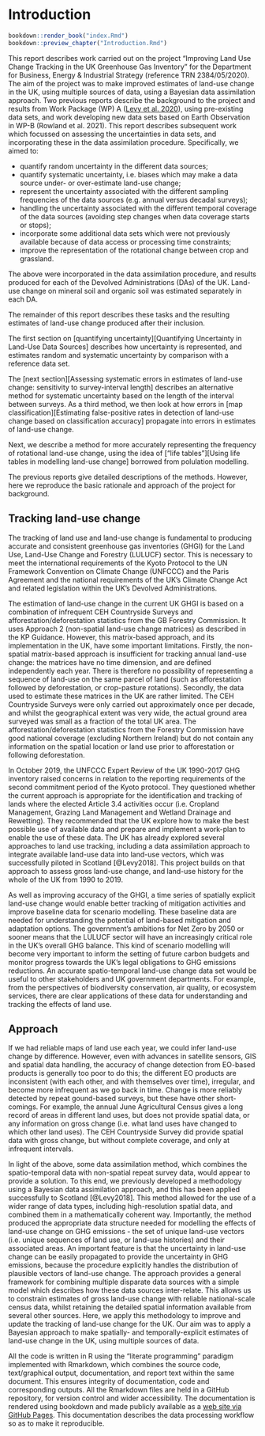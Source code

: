# Introduction
<!--- { rendering -->
```r
bookdown::render_book("index.Rmd")
bookdown::preview_chapter("Introduction.Rmd")
```
<!--- } -->


This report describes work carried out on the project 
 "Improving Land Use Change Tracking in the UK Greenhouse Gas Inventory" for the Department for Business, Energy & Industrial Strategy (reference TRN 2384/05/2020). The aim of the project was to make improved estimates of land-use change in the UK, using multiple sources of data, using a Bayesian data assimilation approach.  Two previous reports describe the background to the project and results from Work Package (WP) A ([Levy et al. 2020](https://nerc-ceh.github.io/luc_track/)), using pre-existing data sets, and work developing new data sets based on Earth Observation in WP-B (Rowland et al. 2021).
This report describes subsequent work which focussed on assessing the uncertainties in data sets, and incorporating these in the data assimilation procedure.
Specifically, we aimed to:

* quantify random uncertainty in the different data sources;
* quantify systematic uncertainty, i.e. biases which may make a data source under- or over-estimate land-use change;
* represent the uncertainty associated with the different sampling frequencies of the data sources (e.g. annual versus decadal surveys);
* handling the uncertainty associated with the different temporal coverage of the data sources (avoiding step changes when data coverage starts or stops);
* incorporate some additional data sets which were not previously available because of data access or processing time constraints;
* improve the representation of the rotational change between crop and grassland.

The above were incorporated in the data assimilation procedure, and results produced for each of the Devolved Administrations (DAs) of the UK.  Land-use change on mineral soil and organic soil was estimated separately in each DA.

The remainder of this report describes these tasks and the resulting estimates of land-use change produced after their inclusion.  

The first section on [quantifying uncertainty][Quantifying Uncertainty in Land-Use Data Sources] describes how uncertainty is represented, and estimates random and systematic uncertainty by comparison with a reference data set.

The [next section][Assessing systematic errors in estimates of land-use change: sensitivity to survey-interval length] describes an alternative method for systematic uncertainty based on the length of the interval between surveys.
As a third method, we then look at how errors in [map classification][Estimating false-positive rates in detection of land-use change based on classification accuracy] propagate into errors in estimates of land-use change.

Next, we describe a method for more accurately representing the frequency of rotational land-use change, using the idea of ["life tables"][Using life tables in modelling land-use change] borrowed from polulation modelling.

The previous reports give detailed descriptions of the methods.  However, here we reproduce the basic rationale and approach of the project for background.

## Tracking land-use change
The tracking of land use and land-use change is fundamental to producing accurate and consistent greenhouse gas inventories (GHGI) for the Land Use, Land-Use Change and Forestry (LULUCF) sector. This is necessary to meet the international requirements of the Kyoto Protocol to the UN Framework Convention on Climate Change (UNFCCC) and the Paris Agreement and the national requirements of the UK’s Climate Change Act and related legislation within the UK’s Devolved Administrations.

The estimation of land-use change in the current UK GHGI is based on a combination of infrequent CEH Countryside Surveys and afforestation/deforestation statistics from the GB Forestry Commission. It uses Approach 2 (non-spatial land-use change matrices) as described in the KP Guidance. However, this matrix-based approach, and its implementation in the UK, have some important limitations. Firstly, the non-spatial matrix-based approach is insufficient for tracking annual land-use change: the matrices have no time dimension, and are defined independently each year. There is therefore no possibility of representing a sequence of land-use on the same parcel of land (such as afforestation followed by deforestation, or crop-pasture rotations). Secondly, the data used to estimate these matrices in the UK are rather limited. The CEH Countryside Surveys were only carried out approximately once per decade, and whilst the geographical extent was very wide, the actual ground area surveyed was small as a fraction of the total UK area. The afforestation/deforestation statistics from the Forestry Commission have good national coverage (excluding Northern Ireland) but do not contain any information on the spatial location or land use prior to afforestation or following deforestation.

In October 2019, the UNFCCC Expert Review of the UK 1990-2017 GHG inventory raised concerns in relation to the reporting requirements of the second commitment period of the Kyoto protocol. They questioned whether the current approach is appropriate for the identification and tracking of lands where the elected Article 3.4 activities occur (i.e. Cropland Management, Grazing Land Management and Wetland Drainage and Rewetting). They recommended that the UK explore how to make the best possible use of available data and prepare and implement a work-plan to enable the use of these data. The UK has already explored several approaches to land use tracking, including a data assimilation approach to integrate available land-use data into land-use vectors, which was successfully piloted in Scotland [@Levy2018]. This project builds on that approach to assess gross land-use change, and land-use history for the whole of the UK from 1990 to 2019. 

As well as improving accuracy of the GHGI, a time series of spatially explicit land-use change would enable better tracking of mitigation activities and improve baseline data for scenario modelling. These baseline data are needed for understanding the potential of land-based mitigation and adaptation options. The government’s ambitions for Net Zero by 2050 or sooner means that the LULUCF sector will have an increasingly critical role in the UK’s overall GHG balance. This kind of scenario modelling will become very important to inform the setting of future carbon budgets and monitor progress towards the UK’s legal obligations to GHG emissions reductions. An accurate spatio-temporal land-use change data set would be useful to other stakeholders and UK government departments. For example, from the perspectives of biodiversity conservation, air quality, or ecosystem services, there are clear applications of these data for understanding and tracking the effects of land use.

## Approach 
If we had reliable maps of land use each year, we could infer land-use change by difference.  However, even with advances in satellite sensors, GIS and spatial data handling, the accuracy of change detection from EO-based products is generally too poor to do this; the different EO products are inconsistent (with each other, and with themselves over time), irregular, and become more infrequent as we go back in time.
Change is more reliably detected by repeat gound-based surveys, but these have other short-comings. For example, the annual June Agricultural Census gives a long record of areas in different land uses, but does not provide spatial data, or any information on gross change (i.e. what land uses have changed to which other land uses). The CEH Countryside Survey did provide spatial data with gross change, but without complete coverage, and only at infrequent intervals.

In light of the above, some data assimilation method, which combines the spatio-temporal data with non-spatial repeat survey data, would appear to provide a solution. To this end, we previously developed a methodology using a Bayesian data assimilation approach, and this has been applied successfully to Scotland [@Levy2018]. This method allowed for the use of a wider range of data types, including high-resolution spatial data, and combined them in a mathematically coherent way. Importantly, the method produced the appropriate data structure needed for modelling the effects of land-use change on GHG emissions - the set of unique land-use vectors (i.e. unique sequences of land use, or land-use histories) and their associated areas. An important feature is that the uncertainty in land-use change can be easily propagated to provide the uncertainty in GHG emissions, because the procedure explicitly handles the distribution of plausible vectors of land-use change.
The approach provides a general framework for combining multiple disparate data sources with a simple model which describes how these data sources inter-relate. This allows us to constrain estimates of gross land-use change with reliable national-scale census data, whilst retaining the detailed spatial information available from several other sources. Here, we apply this  methodology to improve and update the tracking of land-use change for the UK. Our aim was to apply a Bayesian approach to make spatially- and temporally-explicit estimates of land-use change in the UK, using multiple sources of data.

All the code is written in R using the "literate programming" paradigm implemented with Rmarkdown, which combines the source code, text/graphical output, documentation, and report text within the same document.  This ensures integrity of documentation, code and corresponding outputs. All the Rmarkdown files are held in a GitHub repository, for version control and wider accessibility. The documentation is rendered using bookdown and made publicly available as a [web site via GitHub Pages](https://nerc-ceh.github.io/luc_track/). This documentation describes the data processing workflow so as to make it reproducible.
